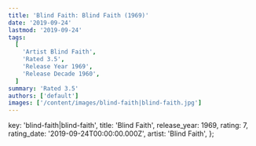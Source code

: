```yaml
---
title: 'Blind Faith: Blind Faith (1969)'
date: '2019-09-24'
lastmod: '2019-09-24'
tags:
  [
    'Artist Blind Faith',
    'Rated 3.5',
    'Release Year 1969',
    'Release Decade 1960',
  ]
summary: 'Rated 3.5'
authors: ['default']
images: ['/content/images/blind-faith|blind-faith.jpg']
---
```


  key: 'blind-faith|blind-faith',
  title: 'Blind Faith',
  release_year: 1969,
  rating: 7,
  rating_date: '2019-09-24T00:00:00.000Z',
  artist: 'Blind Faith',
};

<MusicRating data={data} />
